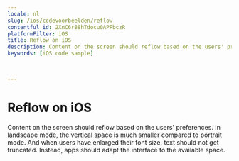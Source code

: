 ```yaml
---
locale: nl
slug: /ios/codevoorbeelden/reflow
contentful_id: 2XnC6r88hTdocu0APFbczR
platformFilter: iOS
title: Reflow on iOS
description: Content on the screen should reflow based on the users' preferences.
keywords: [iOS code sample]


	
---
```


# Reflow on iOS

Content on the screen should reflow based on the users' preferences. In landscape mode, the vertical space is much smaller compared to portrait mode. And when users have enlarged their font size, text should not get truncated. Instead, apps should adapt the interface to the available space.

<CodeSample id="screen-reflow" locale="nl" platform="ios"/>